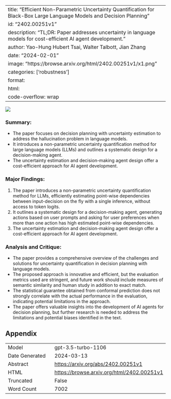 
---
title: "Efficient Non-Parametric Uncertainty Quantification for Black-Box Large Language Models and Decision Planning"
id: "2402.00251v1"
description: "TL;DR: Paper addresses uncertainty in language models for cost-efficient AI agent development."
author: Yao-Hung Hubert Tsai, Walter Talbott, Jian Zhang
date: "2024-02-01"
image: "https://browse.arxiv.org/html/2402.00251v1/x1.png"
categories: ['robustness']
format:
  html:
    code-overflow: wrap
---

![](https://browse.arxiv.org/html/2402.00251v1/x1.png)

### **Summary:**
- The paper focuses on decision planning with uncertainty estimation to address the hallucination problem in language models.
- It introduces a non-parametric uncertainty quantification method for large language models (LLMs) and outlines a systematic design for a decision-making agent.
- The uncertainty estimation and decision-making agent design offer a cost-efficient approach for AI agent development.

### **Major Findings:**
1. The paper introduces a non-parametric uncertainty quantification method for LLMs, efficiently estimating point-wise dependencies between input-decision on the fly with a single inference, without access to token logits.
2. It outlines a systematic design for a decision-making agent, generating actions based on user prompts and asking for user preferences when more than one action has high estimated point-wise dependencies.
3. The uncertainty estimation and decision-making agent design offer a cost-efficient approach for AI agent development.

### **Analysis and Critique:**
- The paper provides a comprehensive overview of the challenges and solutions for uncertainty quantification in decision planning with language models.
- The proposed approach is innovative and efficient, but the evaluation metrics used are stringent, and future work should include measures of semantic similarity and human study in addition to exact match.
- The statistical guarantee obtained from conformal prediction does not strongly correlate with the actual performance in the evaluation, indicating potential limitations in the approach.
- The paper offers valuable insights into the development of AI agents for decision planning, but further research is needed to address the limitations and potential biases identified in the text.

## Appendix

|          |          |
|----------|----------|
| Model     | gpt-3.5-turbo-1106       |
| Date Generated     | 2024-03-13       |
| Abstract | [https://arxiv.org/abs/2402.00251v1](https://arxiv.org/abs/2402.00251v1)        |
| HTML     | [https://browse.arxiv.org/html/2402.00251v1](https://browse.arxiv.org/html/2402.00251v1)       |
| Truncated       | False       |
| Word Count       | 7002       |